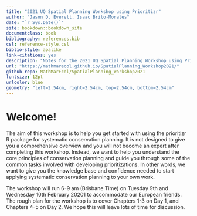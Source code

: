```yaml
--- 
title: "2021 UQ Spatial Planning Workshop using Prioritizr"
author: "Jason D. Everett, Isaac Brito-Morales"
date: "`r Sys.Date()`"
site: bookdown::bookdown_site
documentclass: book
bibliography: references.bib
csl: reference-style.csl
biblio-style: apalike
link-citations: yes
description: "Notes for the 2021 UQ Spatial Planning Workshop using Prioritizr."
url: "https://mathmarecol.github.io/SpatialPlanning_Workshop2021/"
github-repo: MathMarEcol/SpatialPlanning_Workshop2021
fontsize: 12pt
urlcolor: blue
geometry: "left=2.54cm, right=2.54cm, top=2.54cm, bottom=2.54cm"
---
```


# Welcome!

The aim of this workshop is to help you get started with using the prioritizr R package for systematic conservation planning. It is not designed to give you a comprehensive overview and you will not become an expert after completing this workshop. Instead, we want to help you understand the core principles of conservation planning and guide you through some of the common tasks involved with developing prioritizations. In other words, we want to give you the knowledge base and confidence needed to start applying systematic conservation planning to your own work.

The workshop will run 6-9 am (Brisbane Time) on Tuesday 9th and Wednesday 10th February 20201 to accommodate our European friends. The rough plan for the workshop is to cover Chapters 1-3 on Day 1, and Chapters 4-5 on Day 2. We hope this will leave lots of time for discussion.
